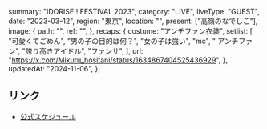   summary: "IDORISE!! FESTIVAL 2023",
  category: "LIVE",
  liveType: "GUEST",
  date: "2023-03-12",
  region: "東京",
  location: "",
  present: ["高嶺のなでしこ"],
  image: {
    path: "",
    ref: "",
  },
  recaps: {
    costume: "アンチファン衣装",
    setlist: [
      "可愛くてごめん",
      "男の子の目的は何？",
      "女の子は強い",
      "mc",
      " アンチファン",
      "誇り高きアイドル",
      "ファンサ",
    ],
    url: "https://x.com/Mikuru_hositani/status/1634867404525436929",
  },
  updatedAt: "2024-11-06",
};

## リンク

- [公式スケジュール](https://takanenonadeshiko.jp/?p=621)

